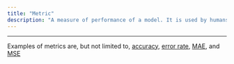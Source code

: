 ```yaml
---
title: "Metric"
description: "A measure of performance of a model. It is used by humans to judge the performance of the model."
---
```


---

Examples of metrics are, but not limited to, [accuracy](accuracy.qmd), [error rate](error_rate.qmd), [MAE](mae_mean_absolute_error.qmd), and [MSE](mse_mean_squared_error.qmd)
